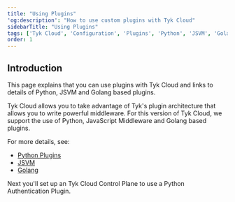 ```yaml
---
title: "Using Plugins"
'og:description': "How to use custom plugins with Tyk Cloud"
sidebarTitle: "Using Plugins"
tags: ['Tyk Cloud', 'Configuration', 'Plugins', 'Python', 'JSVM', 'Golang']
order: 1
---
```


## Introduction

This page explains that you can use plugins with Tyk Cloud and links to details of Python, JSVM and Golang based plugins.

Tyk Cloud allows you to take advantage of Tyk's plugin architecture that allows you to write powerful middleware. For this version of Tyk Cloud, we support the use of Python, JavaScript Middleware and Golang based plugins.

For more details, see: 
* [Python Plugins](/5.6/plugins/supported-languages/rich-plugins/python/python)
* [JSVM](/5.6/plugins/supported-languages/javascript-middleware)
* [Golang](/5.6/plugins/supported-languages/golang)

Next you'll set up an Tyk Cloud Control Plane to use a Python Authentication Plugin.